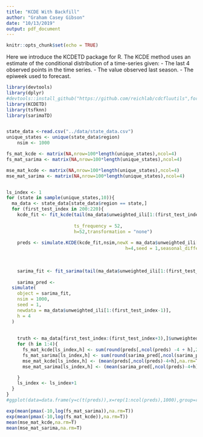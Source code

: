 ```yaml
---
title: "KCDE With Backfill"
author: "Graham Casey Gibson"
date: "10/13/2019"
output: pdf_document
---
```


```r
knitr::opts_chunk$set(echo = TRUE)
```
Here we introduce the KCDETD package for R. The KCDE method uses an estimate of the conditional distribution of a time-series given:
- The last 4 observed points in the time series. 
- The value observed last season. 
- The epiweek used to forecast.



```r
library(devtools)
library(dplyr)
#devtools::install_github("https://github.com/reichlab/cdcfluutils",force = T)
library(KCDETD)
library(tsfknn)
library(sarimaTD)


state_data <-read.csv("../data/state_data.csv")
unique_states <- unique(state_data$region)
    nsim <- 1000

fs_mat_kcde <- matrix(NA,nrow=100*length(unique_states),ncol=4)
fs_mat_sarima <- matrix(NA,nrow=100*length(unique_states),ncol=4)

mse_mat_kcde <- matrix(NA,nrow=100*length(unique_states),ncol=4)
mse_mat_sarima <- matrix(NA,nrow=100*length(unique_states),ncol=4)


ls_index <- 1
for (state in sample(unique_states,10)){
  ma_data <- state_data[state_data$region == state,]
  for (first_test_index in 200:220){
    kcde_fit <- fit_kcde(tail(ma_data$unweighted_ili[1:(first_test_index-1)],100),
                         
                         ts_frequency = 52,
                         h=52,transformation = "none")
    
    preds <- simulate.KCDE(kcde_fit,nsim,newX = ma_data$unweighted_ili[1:(first_test_index-1)],ts_frequency = 52,
                                            h=4,seed = 1,seasonal_difference = F,epiweek=ma_data$season_week[1:(first_test_index-1)])
    
    
    
    sarima_fit <- fit_sarima(tail(ma_data$unweighted_ili[1:(first_test_index-1)],100),52,transformation = "box-cox",seasonal_difference = TRUE)
    
    sarima_pred <- 
  simulate(
    object = sarima_fit,
    nsim = 1000,
    seed = 1,
    newdata = ma_data$unweighted_ili[1:(first_test_index-1)],
    h = 4
  )
    
    
    truth <- ma_data[first_test_index:(first_test_index+3),]$unweighted_ili
    for (h in 1:4){
      fs_mat_kcde[ls_index,h] <- sum(round(preds[,ncol(preds) -4 + h],2) == round(truth[h],2))/1000
      fs_mat_sarima[ls_index,h] <- sum(round(sarima_pred[,ncol(sarima_pred) -4 + h],2) == round(truth[h],2))/1000
      mse_mat_kcde[ls_index,h] <- (mean(preds[,ncol(preds)-4+h],na.rm=T) - truth[h])^2
      mse_mat_sarima[ls_index,h] <- (mean(sarima_pred[,ncol(preds)-4+h],na.rm=T) - truth[h])^2

    }
    ls_index <- ls_index+1
  }
}  
#ggplot(data=data.frame(y=c(t(preds)),x=rep(1:ncol(preds),1000),group=rep(1:1000,each=ncol(preds))),aes(x=x,y=y,group=group)) + geom_line() + geom_line(data=ma_data[first_test_index:(first_test_index+3),],aes(x=ncol(preds)-4+ 1:4,y=unweighted_ili,group=1,col='truth'))

exp(mean(pmax(-10,log(fs_mat_sarima)),na.rm=T))
exp(mean(pmax(-10,log(fs_mat_kcde)),na.rm=T))
mean(mse_mat_kcde,na.rm=T)
mean(mse_mat_sarima,na.rm=T)
```
